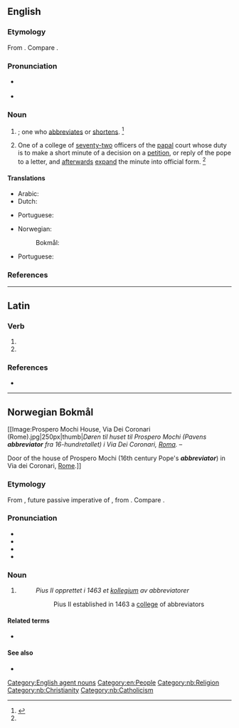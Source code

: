 ==English==

===Etymology===
From {{der|en|LL.|abbreviātor}}. Compare {{cog|fr|abbréviateur}}.

===Pronunciation===
* {{a|RP}} {{IPA|en|/əˈbɹiː.viˌeɪ.tə/|/-ɛɪ.tə/}}
* {{a|GenAm}} {{IPA|en|/əˈbɹi.viˌeɪ.təɹ/}}

===Noun===
{{en-noun}}

# {{non-gloss definition|[[agent noun|Agent noun]] of [[abbreviate]]}}; one who [[abbreviates]] or [[shortens]]. {{defdate|Early 16<sup>th</sup> century.}}<ref name=SOED>{{R:SOED5|page=3}}</ref>
# {{lb|en|history|Roman Catholicism}} One of a college of [[seventy-two]] officers of the [[papal]] court whose duty is to make a short minute of a decision on a [[petition]], or reply of the pope to a letter, and [[afterwards]] [[expand]] the minute into official form. {{defdate|Mid 16<sup>th</sup> century.}}<ref name=SOED/>

====Translations====
{{trans-top|one who abbreviates}}
* Arabic: {{t|ar|مُخْتَصِر|m}}
* Dutch: {{t|nl|afkorter|m}}
{{trans-mid}}
* Portuguese: {{t|pt|abreviador|m}}
{{trans-bottom}}

{{trans-top|papal officer}}
* Norwegian:
*: Bokmål: {{t|nb|abbreviator|m}}
* Portuguese: {{t|pt|breviador|m}}
{{trans-mid}}
{{trans-bottom}}

===References===
<references/>

[[Category:English agent nouns]]
[[Category:en:People]]

----

==Latin==

===Verb===
{{la-verb-form|abbreviātor}}

# {{inflection of|la|abbreviō||2|s|futr|pasv|impr}}
# {{inflection of|la|abbreviō||3|s|futr|pasv|impr}}

===References===
* {{R:du Cange}}

----

==Norwegian Bokmål==
{{wikipedia|lang=nb|abbreviator}}

[[Image:Prospero Mochi House, Via Dei Coronari (Rome).jpg|250px|thumb|''Døren til huset til Prospero Mochi (Pavens '''''abbreviator''''' fra 16-hundretallet) i Via Dei Coronari, [[Roma]].'' –

Door of the house of Prospero Mochi (16th century Pope's '''''abbreviator''''') in Via dei Coronari, [[Rome]].]]

===Etymology===
From {{der|nb|LL.|abbreviātor}}, future passive imperative of {{m|la|abbreviō||to shorten}}, from {{affix|la|ad-|breviō|gloss2=shorten, abbreviate}}. Compare {{cog|fr|abbréviateur}}.

===Pronunciation===
* {{IPA|nb|/abreʋɪˈɑːtʊr/}}
* {{audio|nb|NB - Pronunciation of Norwegian Bokmål «abbreviator».ogg|Audio}}
* {{rhymes|nb|ɑːtur}}
* {{hyphenation|nb|ab|bre|vi|a|tor}}

===Noun===
{{nb-noun-m1}}

# {{lb|nb|history|Roman Catholicism}} {{l|en|abbreviator}} {{q|one of a college of [[seventy-two]] officers of the [[papal]] court whose duty is to make a short minute of a decision on a [[petition]], or reply of the pope to a letter, and [[afterwards]] [[expand]] the minute into official form.}}
#: ''Pius II opprettet i 1463 et [[kollegium]] av abbreviatorer''
#:: Pius II established in 1463 a [[college]] of abbreviators

====Related terms====
* {{l|nb|apostolisk protonotar}}

====See also====
* {{l|nb|kanselli}}

[[Category:nb:Religion]]
[[Category:nb:Christianity]]
[[Category:nb:Catholicism]]